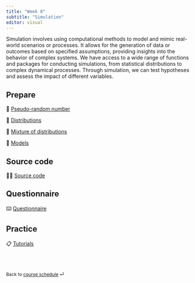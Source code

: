 ```yaml
---
title: "Week 8"
subtitle: "Simulation"
editor: visual
---
```


Simulation involves using computational methods to model and mimic real-world scenarios or processes. It allows for the generation of data or outcomes based on specified assumptions, providing insights into the behavior of complex systems. We have access to a wide range of functions and packages for conducting simulations, from statistical distributions to complex dynamical processes. Through simulation, we can test hypotheses and assess the impact of different variables.

## Prepare


📖 [Pseudo-random number](/contents/week-8/01_pseudo_random_number.qmd)

📖 [Distributions](/contents/week-8/02_distributions.qmd)

📖 [Mixture of distributions](/contents/week-8/03_distributions_mixture.qmd)

📖 [Models](/contents/week-8/04_models.qmd)

## Source code

🧑‍💻 [Source code](/contents/week-8/source/all_code_chunks.R)

## Questionnaire

⌨️ [Questionnaire](/questionnaire/qcm-week-8.qmd)

## Practice

📋 [Tutorials](/labs/lab-week-8.qmd)

<br><br>

::: {style="font-size: 0.875em;"}
Back to [course schedule](/ "Course schedule") ⏎
:::